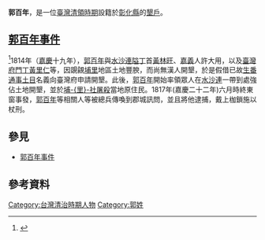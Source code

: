 '''郭百年'''，是一位[[臺灣清領時期|臺灣清領時期]]設籍於[[彰化縣_(清朝)|彰化縣]]的[[墾戶|墾戶]]。

==[[郭百年事件|郭百年事件]]==
<ref>{{Cite web |url=http://memory.ncl.edu.tw/tm_cgi/hypage.cgi?HYPAGE=toolbox_figure_detail.hpg&project_id=twpeop&dtd_id=15&subject_name=%E8%87%BA%E7%81%A3%E6%AD%B7%E5%8F%B2%E4%BA%BA%E7%89%A9%E5%B0%8F%E5%82%B3--%E6%98%8E%E6%B8%85%E6%9A%A8%E6%97%A5%E6%93%9A%E6%99%82%E6%9C%9F&subject_url=toolbox_figure.hpg&xml_id=0000295190&who=%E9%83%AD%E7%99%BE%E5%B9%B4 |title=郭百年 - 臺灣記憶Taiwan Memory--國家圖書館  |accessdate=2014-05-05 |archive-date=2015-07-02 |archive-url=https://web.archive.org/web/20150702133142/http://memory.ncl.edu.tw/tm_cgi/hypage.cgi?HYPAGE=toolbox_figure_detail.hpg&project_id=twpeop&dtd_id=15&subject_name=%E8%87%BA%E7%81%A3%E6%AD%B7%E5%8F%B2%E4%BA%BA%E7%89%A9%E5%B0%8F%E5%82%B3--%E6%98%8E%E6%B8%85%E6%9A%A8%E6%97%A5%E6%93%9A%E6%99%82%E6%9C%9F&subject_url=toolbox_figure.hpg&xml_id=0000295190&who=%E9%83%AD%E7%99%BE%E5%B9%B4 |dead-url=no }}</ref>1814年（[[嘉慶|嘉慶]]十九年），[[郭百年|郭百年]]與[[水沙連|水沙連]][[隘丁|隘丁]]首[[黃林旺|黃林旺]]、[[嘉義縣_(清朝)|嘉義]]人許大用，以及[[臺灣府|臺灣府]][[門丁|門丁]][[黃里仁|黃里仁]]等，因覬覦[[埔里鎮|埔里]]地區土地豐腴，而尚無漢人開墾，於是假借已故[[生番|生番]][[通事|通事]][[土目|土目]]名義向臺灣府申請開墾。此後，[[郭百年|郭百年]]開始率領眾人在[[水沙連|水沙連]]一帶到處強佔土地開墾，並於[[埔里社|埔-{里}-社]][[郭百年事件|屠殺]]當地原住民。1817年(嘉慶二十二年)六月時終東窗事發，[[郭百年|郭百年]]等相關人等被總兵傳喚到郡城訊問，並且將他逮捕，戴上枷鎖施以杖刑。

==參見==
*[[郭百年事件|郭百年事件]]

==參考資料==
{{Reflist|2}}

[[Category:台灣清治時期人物|Category:台灣清治時期人物]]
[[Category:郭姓|Category:郭姓]]